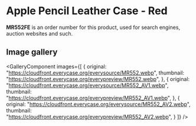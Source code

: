 
# Apple Pencil Leather Case - Red

<Callout type='info' emoji='👉🏻'>**MR552FE** is an order number for this product, used for search engines, auction websites and such.</Callout>

## Image gallery

<GalleryComponent
    images={[
      {
        original: "https://cloudfront.everycase.org/everysource/MR552.webp",
        thumbnail: "https://cloudfront.everycase.org/everypreview/MR552.webp",
      },
      {
        original: "https://cloudfront.everycase.org/everysource/MR552_AV1.webp",
        thumbnail: "https://cloudfront.everycase.org/everypreview/MR552_AV1.webp",
      },
      {
        original: "https://cloudfront.everycase.org/everysource/MR552_AV2.webp",
        thumbnail: "https://cloudfront.everycase.org/everypreview/MR552_AV2.webp",
      }
    ]}
  />
